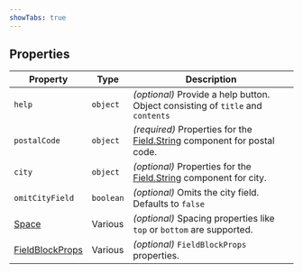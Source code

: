 ```yaml
---
showTabs: true
---
```


## Properties

| Property                                                                           | Type      | Description                                                                                                            |
| ---------------------------------------------------------------------------------- | --------- | ---------------------------------------------------------------------------------------------------------------------- |
| `help`                                                                             | `object`  | _(optional)_ Provide a help button. Object consisting of `title` and `contents`                                        |
| `postalCode`                                                                       | `object`  | _(required)_ Properties for the [Field.String](/uilib/extensions/forms/base-fields/String/) component for postal code. |
| `city`                                                                             | `object`  | _(optional)_ Properties for the [Field.String](/uilib/extensions/forms/base-fields/String/) component for city.        |
| `omitCityField`                                                                    | `boolean` | _(optional)_ Omits the city field. Defaults to `false`                                                                 |
| [Space](/uilib/layout/space/properties)                                            | Various   | _(optional)_ Spacing properties like `top` or `bottom` are supported.                                                  |
| [FieldBlockProps](/uilib/extensions/forms/create-component/FieldBlock/properties/) | Various   | _(optional)_ `FieldBlockProps` properties.                                                                             |
